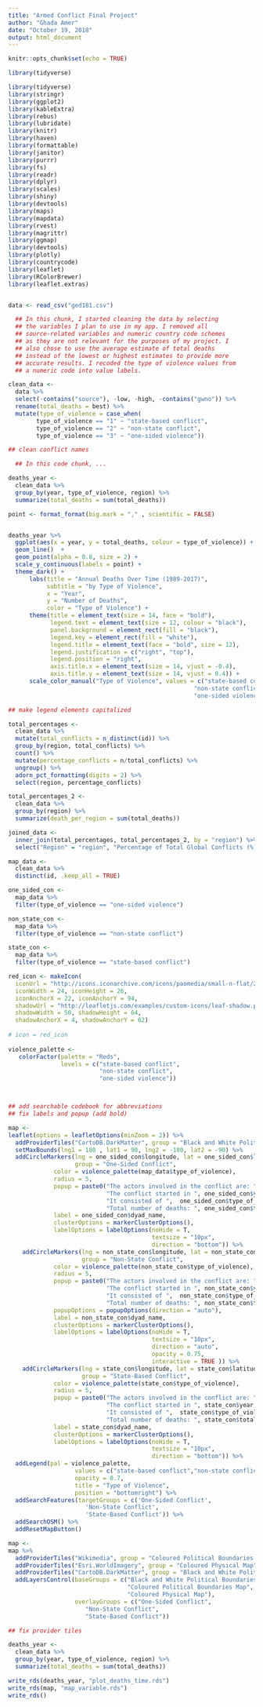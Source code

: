 ```yaml
---
title: "Armed Conflict Final Project"
author: "Ghada Amer"
date: "October 19, 2018"
output: html_document
---
```


```r
knitr::opts_chunk$set(echo = TRUE)

library(tidyverse)

library(tidyverse)
library(stringr)
library(ggplot2)
library(kableExtra)
library(rebus)
library(lubridate)
library(knitr)
library(haven)
library(formattable)
library(janitor)
library(purrr)
library(fs)
library(readr)
library(dplyr)
library(scales)
library(shiny)
library(devtools)
library(maps)
library(mapdata)
library(rvest)
library(magrittr)
library(ggmap)
library(devtools)
library(plotly)
library(countrycode)
library(leaflet)
library(RColorBrewer)
library(leaflet.extras)


data <- read_csv("ged181.csv")


```

```r

  ## In this chunk, I started cleaning the data by selecting
  ## the variables I plan to use in my app. I removed all 
  ## source-related variables and numeric country code schemes
  ## as they are not relevant for the purposes of my project. I 
  ## also chose to use the average estimate of total deaths 
  ## instead of the lowest or highest estimates to provide more
  ## accurate results. I recoded the type of violence values from 
  ## a numeric code into value labels. 

clean_data <-
  data %>% 
  select(-contains("source"), -low, -high, -contains("gwno")) %>% 
  rename(total_deaths = best) %>% 
  mutate(type_of_violence = case_when(
        type_of_violence == "1" ~ "state-based conflict",
        type_of_violence == "2" ~ "non-state conflict",
        type_of_violence == "3" ~ "one-sided violence")) 

## clean conflict names

```

```r

  ## In this code chunk, ...

deaths_year <-
  clean_data %>% 
  group_by(year, type_of_violence, region) %>% 
  summarize(total_deaths = sum(total_deaths)) 

point <- format_format(big.mark = "," , scientific = FALSE)


deaths_year %>% 
  ggplot(aes(x = year, y = total_deaths, colour = type_of_violence)) +
  geom_line()  +
  geom_point(alpha = 0.8, size = 2) + 
  scale_y_continuous(labels = point) + 
  theme_dark() + 
      labs(title = "Annual Deaths Over Time (1989-2017)",
           subtitle = "by Type of Violence",
           x = "Year",
           y = "Number of Deaths",
           color = "Type of Violence") + 
      theme(title = element_text(size = 14, face = "bold"),
            legend.text = element_text(size = 12, colour = "black"),
            panel.background = element_rect(fill = "black"),
            legend.key = element_rect(fill = "white"),
            legend.title = element_text(face = "bold", size = 12),
            legend.justification = c("right", "top"),
            legend.position = "right",
            axis.title.x = element_text(size = 14, vjust = -0.4), 
            axis.title.y = element_text(size = 14, vjust = 0.4)) +
      scale_color_manual("Type of Violence", values = c("state-based conflict" = "orange", 
                                                     "non-state conflict" = "darkred", 
                                                     "one-sided violence" = "lightpink"))

## make legend elements capitalized

```


```r

total_percentages <-
  clean_data %>% 
  mutate(total_conflicts = n_distinct(id)) %>% 
  group_by(region, total_conflicts) %>% 
  count() %>% 
  mutate(percentage_conflicts = n/total_conflicts) %>% 
  ungroup() %>% 
  adorn_pct_formatting(digits = 2) %>% 
  select(region, percentage_conflicts)

total_percentages_2 <-
  clean_data %>%
  group_by(region) %>% 
  summarize(death_per_region = sum(total_deaths))

joined_data <- 
  inner_join(total_percentages, total_percentages_2, by = "region") %>% 
  select("Region" = "region", "Percentage of Total Global Conflicts (%)" = "total_conflicts")

```



```r

map_data <-
  clean_data %>% 
  distinct(id, .keep_all = TRUE)

one_sided_con <-
  map_data %>% 
  filter(type_of_violence == "one-sided violence")

non_state_con <-
  map_data %>% 
  filter(type_of_violence == "non-state conflict")

state_con <-
  map_data %>% 
  filter(type_of_violence == "state-based conflict")

red_icon <- makeIcon(
  iconUrl = "http://icons.iconarchive.com/icons/paomedia/small-n-flat/24/map-marker-icon.png",
  iconWidth = 24, iconHeight = 26,
  iconAnchorX = 22, iconAnchorY = 94,
  shadowUrl = "http://leafletjs.com/examples/custom-icons/leaf-shadow.png",
  shadowWidth = 50, shadowHeight = 64,
  shadowAnchorX = 4, shadowAnchorY = 62) 
  
# icon = red_icon
 
violence_palette <- 
   colorFactor(palette = "Reds", 
               levels = c("state-based conflict", 
                          "non-state conflict",
                          "one-sided violence"))



## add searchable codebook for abbreviations
## fix labels and popup (add bold)


```

```r
map <- 
leaflet(options = leafletOptions(minZoom = 2)) %>% 
  addProviderTiles("CartoDB.DarkMatter", group = "Black and White Political Boundaries Map") %>% 
  setMaxBounds(lng1 = 180 , lat1 = 90, lng2 = -180, lat2 = -90) %>% 
  addCircleMarkers(lng = one_sided_con$longitude, lat = one_sided_con$latitude,
                   group = "One-Sided Conflict",
             color = violence_palette(map_data$type_of_violence),
             radius = 5, 
             popup = paste0("The actors involved in the conflict are: ",one_sided_con$dyad_name, "."," ",
                            "The conflict started in ", one_sided_con$year, ".", " ",
                            "It consisted of ",  one_sided_con$type_of_violence, "."," ",
                            "Total number of deaths: ", one_sided_con$total_deaths," ", "."),
             label = one_sided_con$dyad_name,
             clusterOptions = markerClusterOptions(),
             labelOptions = labelOptions(noHide = T, 
                                         textsize = "10px", 
                                         direction = "bottom")) %>% 
    addCircleMarkers(lng = non_state_con$longitude, lat = non_state_con$latitude,
                     group = "Non-State Conflict",
             color = violence_palette(non_state_con$type_of_violence),
             radius = 5, 
             popup = paste0("The actors involved in the conflict are: ", non_state_con$dyad_name, "."," ",
                            "The conflict started in ", non_state_con$year, ".", " ",
                            "It consisted of ",  non_state_con$type_of_violence, "."," ",
                            "Total number of deaths: ", non_state_con$total_deaths," ", "."),
             popupOptions = popupOptions(direction = "auto"),
             label = non_state_con$dyad_name,
             clusterOptions = markerClusterOptions(),
             labelOptions = labelOptions(noHide = T, 
                                         textsize = "10px", 
                                         direction = "auto",
                                         opacity = 0.75,
                                         interactive = TRUE )) %>% 
    addCircleMarkers(lng = state_con$longitude, lat = state_con$latitude,
                     group = "State-Based Conflict",
             color = violence_palette(state_con$type_of_violence),
             radius = 5, 
             popup = paste0("The actors involved in the conflict are: ", state_con$dyad_name, "."," ",
                            "The conflict started in ", state_con$year, ".", " ",
                            "It consisted of ",  state_con$type_of_violence, "."," ",
                            "Total number of deaths: ", state_con$total_deaths," ", "."),
             label = state_con$dyad_name,
             clusterOptions = markerClusterOptions(),
             labelOptions = labelOptions(noHide = T, 
                                         textsize = "10px", 
                                         direction = "bottom")) %>% 
  addLegend(pal = violence_palette,
                   values = c("state-based conflict","non-state conflict","one-sided violence" ),
                   opacity = 0.7,
                   title = "Type of Violence",
                   position = "bottomright") %>% 
  addSearchFeatures(targetGroups = c('One-Sided Conflict', 
                      'Non-State Conflict', 
                      'State-Based Conflict')) %>% 
  addSearchOSM() %>%  
  addResetMapButton()

map <-
map %>% 
  addProviderTiles("Wikimedia", group = "Coloured Political Boundaries Map") %>% 
  addProviderTiles("Esri.WorldImagery", group = "Coloured Physical Map") %>% 
  addProviderTiles("CartoDB.DarkMatter", group = "Black and White Political Boundaries Map") %>% 
  addLayersControl(baseGroups = c("Black and White Political Boundaries Map", 
                                  "Coloured Political Boundaries Map",
                                  "Coloured Physical Map"),
                   overlayGroups = c("One-Sided Conflict", 
                      "Non-State Conflict", 
                      "State-Based Conflict")) 

## fix provider tiles


```

```r

deaths_year <-
  clean_data %>% 
  group_by(year, type_of_violence, region) %>% 
  summarize(total_deaths = sum(total_deaths)) 

```

```r

write_rds(deaths_year, "plot_deaths_time.rds")
write_rds(map, "map_variable.rds")
write_rds()

```

